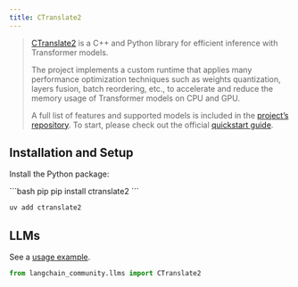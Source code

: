 ```yaml
---
title: CTranslate2
---
```


>[CTranslate2](https://opennmt.net/CTranslate2/quickstart.html) is a C++ and Python library
> for efficient inference with Transformer models.
>
>The project implements a custom runtime that applies many performance optimization
> techniques such as weights quantization, layers fusion, batch reordering, etc.,
> to accelerate and reduce the memory usage of Transformer models on CPU and GPU.
>
>A full list of features and supported models is included in the
> [project’s repository](https://opennmt.net/CTranslate2/guides/transformers.html).
> To start, please check out the official [quickstart guide](https://opennmt.net/CTranslate2/quickstart.html).


## Installation and Setup

Install the Python package:

<CodeGroup>
```bash pip
pip install ctranslate2
```

```bash uv
uv add ctranslate2
```
</CodeGroup>


## LLMs

See a [usage example](/oss/integrations/llms/ctranslate2).

```python
from langchain_community.llms import CTranslate2
```
